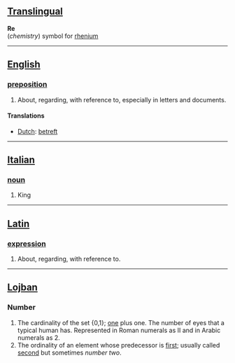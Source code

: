 ==[[Translingual]]==

'''Re'''<br>(''chemistry'') symbol for [[rhenium]]
----
==[[English]]==
===[[preposition]]===
#About, regarding, with reference to, especially in letters and documents.
====Translations====
*[[Dutch]]: [[betreft]]
----
==[[Italian]]==
===[[noun]]===
#King
----

==[[Latin]]==
===[[expression]]===
# About, regarding, with reference to.
----
==[[Lojban]]==
===Number===
# The cardinality of the set {0,1}; [[one]] plus one. The number of eyes that a typical human has. Represented in Roman numerals as II and in Arabic numerals as 2. 
# The ordinality of an element whose predecessor is [[first]]; usually called [[second]] but sometimes ''number two''.